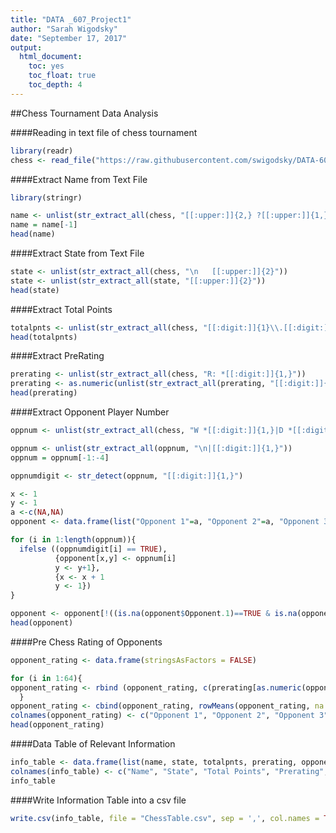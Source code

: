 ```yaml
---
title: "DATA _607_Project1"
author: "Sarah Wigodsky"
date: "September 17, 2017"
output:
  html_document: 
    toc: yes
    toc_float: true
    toc_depth: 4
---
```

##Chess Tournament Data Analysis

####Reading in text file of chess tournament
```r
library(readr)
chess <- read_file("https://raw.githubusercontent.com/swigodsky/DATA-607/master/tournamentinfo.txt")
```


####Extract Name from Text File
```r
library(stringr)

name <- unlist(str_extract_all(chess, "[[:upper:]]{2,} ?[[:upper:]]{1,} ?[[:upper:]]{1,} ?-?[[:upper:]]{1,}"))
name = name[-1]
head(name)
```


####Extract State from Text File
```r
state <- unlist(str_extract_all(chess, "\n   [[:upper:]]{2}"))
state <- unlist(str_extract_all(state, "[[:upper:]]{2}"))
head(state)
```


####Extract Total Points
```r
totalpnts <- unlist(str_extract_all(chess, "[[:digit:]]{1}\\.[[:digit:]]{1}"))
head(totalpnts)
```

####Extract PreRating
```r
prerating <- unlist(str_extract_all(chess, "R: *[[:digit:]]{1,}"))
prerating <- as.numeric(unlist(str_extract_all(prerating, "[[:digit:]]{1,}")))
head(prerating)
```

####Extract Opponent Player Number
```r
oppnum <- unlist(str_extract_all(chess, "W *[[:digit:]]{1,}|D *[[:digit:]]{1,}|L *[[:digit:]]{1,}|\n"))

oppnum <- unlist(str_extract_all(oppnum, "\n|[[:digit:]]{1,}"))
oppnum = oppnum[-1:-4]

oppnumdigit <- str_detect(oppnum, "[[:digit:]]{1,}")

x <- 1
y <- 1
a <-c(NA,NA)
opponent <- data.frame(list("Opponent 1"=a, "Opponent 2"=a, "Opponent 3"=a,"Opponent 4"=a,"Opponent 5"=a,"Opponent 6"=a, "Opponent 7"=a), stringsAsFactors = FALSE)

for (i in 1:length(oppnum)){
  ifelse ((oppnumdigit[i] == TRUE), 
          {opponent[x,y] <- oppnum[i]
          y <- y+1}, 
          {x <- x + 1
          y <- 1})
}

opponent <- opponent[!((is.na(opponent$Opponent.1)==TRUE & is.na(opponent$Opponent.2)==TRUE & is.na(opponent$Opponent.3)==TRUE & is.na(opponent$Opponent.4)==TRUE & is.na(opponent$Opponent.5)==TRUE & is.na(opponent$Opponent.6)==TRUE & is.na(opponent$Opponent.7)==TRUE)),]
head(opponent)
```

####Pre Chess Rating of Opponents
```r
opponent_rating <- data.frame(stringsAsFactors = FALSE)

for (i in 1:64){
opponent_rating <- rbind (opponent_rating, c(prerating[as.numeric(opponent[i,])]))
  }
opponent_rating <- cbind(opponent_rating, rowMeans(opponent_rating, na.rm = TRUE))
colnames(opponent_rating) <- c("Opponent 1", "Opponent 2", "Opponent 3", "Opponent 4", "Opponent 5", "Opponent 6", "Opponent 7", "Average Opponent Rating")
head(opponent_rating)
```

####Data Table of Relevant Information
```r
info_table <- data.frame(list(name, state, totalpnts, prerating, opponent_rating$`Average Opponent Rating`))
colnames(info_table) <- c("Name", "State", "Total Points", "Prerating", "Avg Opponent Rating")
info_table
```

####Write Information Table into a csv file
```r
write.csv(info_table, file = "ChessTable.csv", sep = ',', col.names = TRUE, row.names = FALSE)
```